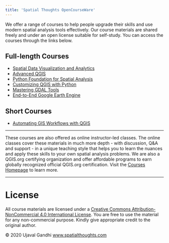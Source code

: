 ```yaml
---
title: 'Spatial Thoughts OpenCourseWare'
---
```


We offer a range of courses to help people upgrade their skills and use modern spatial analysis tools effectively. Our course materials are shared freely and under an open license suitable for self-study. You can access the courses through the links below.


## Full-length Courses
* [Spatial Data Visualization and Analytics](spatial-data-viz.html)
* [Advanced QGIS](advanced-qgis.html)
* [Python Foundation for Spatial Analysis](python-foundation.html)
* [Customizing QGIS with Python](pyqgis-in-a-day.html)
* [Mastering GDAL Tools](gdal-tools.html)
* [End-to-End Google Earth Engine](end-to-end-gee.html)


## Short Courses
* [Automating GIS Workflows with QGIS](automating-gis-workflows.html)

---

These courses are also offered as online instructor-led classes. The online classes cover these materials in much more depth - with discussion, Q&A and support - in a unique teaching style that helps you to learn the nuances and apply these skills to your own spatial analysis problems. We are also a QGIS.org certifying organization and offer affordable programs to earn globally recognized official QGIS.org certification. Visit the [Courses Homepage](https://spatialthoughts.com/courses/) to learn more.

---
# License
All course materials are licensed under a [Creative Commons Attribution-NonCommercial 4.0 International License](https://creativecommons.org/licenses/by-nc/4.0/). You are free to use the material for any non-commercial purpose. Kindly give appropriate credit to the original author.

&copy; 2020 Ujaval Gandhi [www.spatialthoughts.com](https://spatialthoughts.com)

